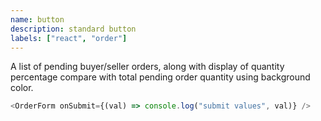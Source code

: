 ```yaml
---
name: button
description: standard button
labels: ["react", "order"]
---
```



A list of pending buyer/seller orders, along with display of quantity percentage compare with total pending order quantity using background color.

```js live
<OrderForm onSubmit={(val) => console.log("submit values", val)} />
```
